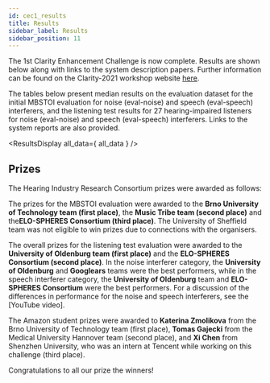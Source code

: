 ```yaml
---
id: cec1_results
title: Results
sidebar_label: Results
sidebar_position: 11
---
```



The 1st Clarity Enhancement Challenge is now complete. Results are shown below along with links to the system description papers. Further information can be found on the Clarity-2021 workshop website [here](https://claritychallenge.org/clarity2021-workshop/results).

The tables below present median results on the evaluation dataset for the initial MBSTOI evaluation for noise (eval-noise) and speech (eval-speech) interferers, and the listening test results for 27 hearing-impaired listeners for noise (eval-noise) and speech (eval-speech) interferers. Links to the system reports are also provided.


<ResultsDisplay all_data={ all_data } />

## Prizes

The Hearing Industry Research Consortium prizes were awarded as follows:

The prizes for the MBSTOI evaluation were awarded to the **Brno University of Technology team (first place)**, the **Music Tribe team (second place)** and the**ELO-SPHERES Consortium (third place)**. The University of Sheffield team was not eligible to win prizes due to connections with the organisers.

The overall prizes for the listening test evaluation were awarded to the **University of Oldenburg team (first place)** and the **ELO-SPHERES Consortium (second place)**. In the noise interferer category, the **University of Oldenburg** and **Googlears** teams were the best performers, while in the speech interferer category, the **University of Oldenburg** team and **ELO-SPHERES Consortium** were the best performers. For a discussion of the differences in performance for the noise and speech interferers, see the [YouTube video].

The Amazon student prizes were awarded to **Katerina Zmolikova** from the Brno University of Technology team (first place), **Tomas Gajecki** from the Medical University Hannover team (second place), and **Xi Chen** from Shenzhen University, who was an intern at Tencent while working on this challenge (third place).

Congratulations to all our prize the winners!
